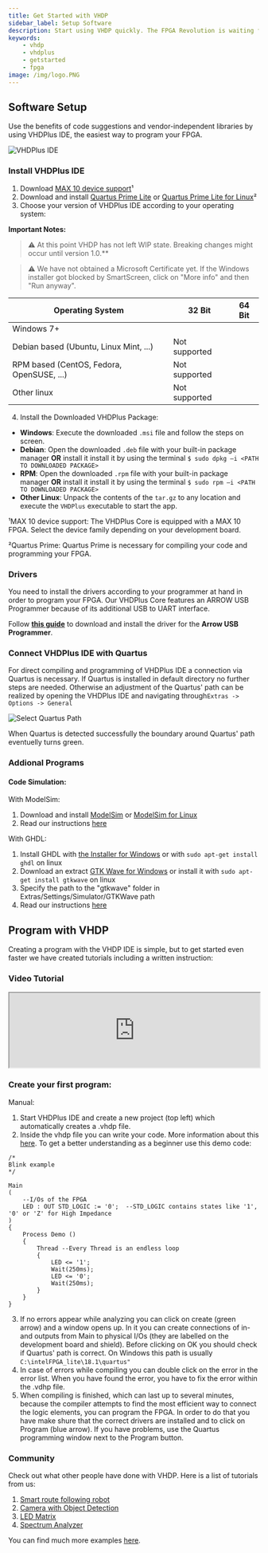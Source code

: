 ```yaml
---
title: Get Started with VHDP
sidebar_label: Setup Software
description: Start using VHDP quickly. The FPGA Revolution is waiting for you
keywords:
    - vhdp
    - vhdplus
    - getstarted
    - fpga
image: /img/logo.PNG
---
```








## Software Setup

Use the benefits of code suggestions and vendor-independent libraries by using VHDPlus IDE, the easiest way to program your FPGA.

![VHDPlus IDE](/img/VHDPIDE.webp)

### Install VHDPlus IDE

1. Download <a href="http://download.altera.com/akdlm/software/acdsinst/18.1std/625/ib_installers/max10-18.1.0.625.qdz" target="_blank">MAX 10 device support</a>¹
2. Download and install <a href="http://download.altera.com/akdlm/software/acdsinst/18.1std/625/ib_installers/QuartusLiteSetup-18.1.0.625-windows.exe" target="_blank">Quartus Prime Lite</a> or <a href="http://download.altera.com/akdlm/software/acdsinst/18.1std/625/ib_installers/QuartusLiteSetup-18.1.0.625-linux.run" target="_blank">Quartus Prime Lite for Linux</a>²
3. Choose your version of VHDPlus IDE according to your operating system:

**Important Notes:**

> :warning: At this point VHDP has not left WIP state. Breaking changes might occur until version 1.0.**

> :warning: We have not obtained a Microsoft Certificate yet. If the Windows installer got blocked by SmartScreen, click on "More info" and then "Run anyway". 



|Operating System| 32 Bit | 64 Bit |
|--|--|--|
| Windows 7+ | <span children={Win32Download}/> | <span children={Win64Download}/> |
| Debian based (Ubuntu, Linux Mint, ...) | Not supported | <span children={DEB64Download}/> |
| RPM based (CentOS, Fedora, OpenSUSE, ...) | Not supported | <span children={RPM64Download}/> |
| Other linux | Not supported | <span children={TAR64Download}/> |

4. Install the Downloaded VHDPlus Package:
- **Windows**: Execute the downloaded `.msi` file and follow the steps on screen.
- **Debian**: Open the downloaded `.deb` file with your built-in package manager **OR** install it install it by using the terminal `$ sudo dpkg –i <PATH TO DOWNLOADED PACKAGE>`
- **RPM**: Open the downloaded `.rpm` file with your built-in package manager **OR** install it install it by using the terminal `$ sudo rpm –i <PATH TO DOWNLOADED PACKAGE>`
- **Other Linux**: Unpack the contents of the `tar.gz` to any location and execute the `VHDPlus` executable to start the app.


¹MAX 10 device support: 
The VHDPlus Core is equipped with a MAX 10 FPGA. Select the device family depending on your development board.

²Quartus Prime: 
Quartus Prime is necessary for compiling your code and programming your FPGA.

### Drivers

You need to install the drivers according to your programmer at hand in order to program your FPGA. Our VHDPlus Core features an ARROW USB Programmer because of its additional USB to UART interface.

Follow **[this guide](/docs/getstarted_drivers)** to download and install the driver for the **Arrow USB Programmer**.

### Connect VHDPlus IDE with Quartus

For direct compiling and programming of VHDPlus IDE a connection via Quartus is necessary. 
If Quartus is installed in default directory no further steps are needed. 
 Otherwise an adjustment of the Quartus' path can be realized by opening the VHDPlus IDE and navigating through`Extras -> Options -> General`

![Select Quartus Path](/img/getstarted/QuartusPath.png)

When Quartus is detected successfully the boundary around Quartus' path eventuelly turns green.

### Addional Programs

#### Code Simulation:

With ModelSim:

1. Download and install <a href="http://download.altera.com/akdlm/software/acdsinst/18.1std/625/ib_installers/ModelSimSetup-18.1.0.625-windows.exe" target="_blank">ModelSim</a> or <a href="http://download.altera.com/akdlm/software/acdsinst/18.1std/625/ib_installers/ModelSimSetup-18.1.0.625-linux.run" target="_blank">ModelSim for Linux</a>
2. Read our instructions [here](/docs/getstarted_modelsim)

With GHDL:

1. Install GHDL with <a href="http://ghdl.free.fr/ghdl-installer-0.29.1.exe" target="_blank">the Installer for Windows</a> or with `sudo apt-get install ghdl` on linux
2. Download an extract <a href="https://sourceforge.net/projects/gtkwave/files/gtkwave-3.3.100-bin-win64/gtkwave-3.3.100-bin-win64.zip/download" target="_blank">GTK Wave for Windows</a> or install it with `sudo apt-get install gtkwave` on linux
3. Specify the path to the "gtkwave" folder in Extras/Settings/Simulator/GTKWave path
4. Read our instructions [here](/docs/getstarted_ghdl)

## Program with VHDP
Creating a program with the VHDP IDE is simple, but to get started even faster we have created tutorials including a written instruction:

### Video Tutorial
<div class="fluidMedia"><iframe id="ytplayer" type="text/html" width="100%" src="https://www.youtube.com/embed/RAWTzf6VDLM?autoplay=0&origin=http://vhdplus.com" allowFullScreen></iframe></div>

### Create your first program:

Manual:
1. Start VHDPlus IDE and create a new project (top left) which automatically creates a .vhdp file.
2. Inside the vhdp file you can write your code. More information about this [here](/docs/getstarted_vhdp). To get a better understanding as a beginner use this demo code:
```vhdp
/*
Blink example
*/

Main
(
    --I/Os of the FPGA
    LED : OUT STD_LOGIC := '0';  --STD_LOGIC contains states like '1', '0' or 'Z' for High Impedance
)     
{   
    Process Demo ()
    {
        Thread --Every Thread is an endless loop
        {
            LED <= '1';
            Wait(250ms);
            LED <= '0';
            Wait(250ms);
        }
    }
}
```
3. If no errors appear while analyzing you can click on create (green arrow) and a window opens up. 
In it you can create connections of in- and outputs from Main to physical I/Os (they are labelled on the development board and shield). 
Before clicking on OK you should check if Quartus' path is correct. On Windows this path is usually `C:\intelFPGA_lite\18.1\quartus"`
4. In case of errors while compiling you can double click on the error in the error list. When you have found the error, you have to fix the error within the .vdhp file.
5. When compiling is finished, which can last up to several minutes, because the compiler attempts to find the most efficient way to connect the logic elements, you can program the FPGA. In order to do that you have make shure that the correct drivers are installed and to click on Program (blue arrow). If you have problems, use the Quartus programming window next to the Program button.

### Community

Check out what other people have done with VHDP. Here is a list of tutorials from us:

1. [Smart route following robot](/docs/community_motor)
2. [Camera with Object Detection](/docs/community_camera)
3. [LED Matrix](/docs/community_matrix)
4. [Spectrum Analyzer](/docs/community_spectrum)

You can find much more examples [here](https://github.com/search?utf8=%E2%9C%93&q=vhdplus).
